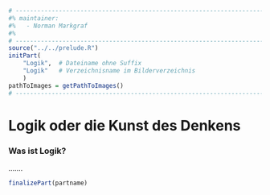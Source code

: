 ```r
# ---------------------------------------------------------------------------
#% maintainer:
#%   - Norman Markgraf
#%
# ---------------------------------------------------------------------------
source("../../prelude.R")
initPart(
    "Logik",  # Dateiname ohne Suffix
    "Logik"   # Verzeichnisname im Bilderverzeichnis 
    )
pathToImages = getPathToImages()
# ---------------------------------------------------------------------------

```

# Logik oder die Kunst des Denkens 

### Was ist Logik?

.......


```r
finalizePart(partname)
```